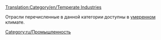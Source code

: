 [[Translation:Category/en/Temperate Industries]]


Отрасли перечисленные в данной категории доступны в [[ru/Manual/Климат#umerennyi|умеренном]] климате.

[[Category:ru/Промышленность]]